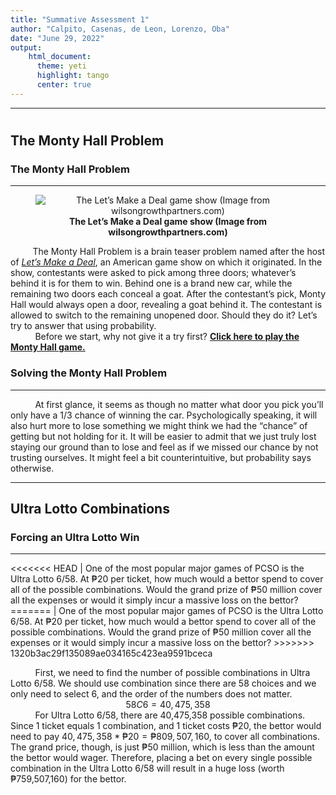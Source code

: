 ```yaml
---
title: "Summative Assessment 1"
author: "Calpito, Casenas, de Leon, Lorenzo, Oba"
date: "June 29, 2022"
output:
    html_document:
      theme: yeti
      highlight: tango
      center: true
---
```

***
# {.tabset .tabset-fade}

## **The Monty Hall Problem**
### **The Monty Hall Problem**
***

<center>
![**The Let's Make a Deal game show (Image from wilsongrowthpartners.com)**](http://www.wilsongrowthpartners.com/wp-content/uploads/2017/10/Lets-Make-a-Deal.jpg)
</center>

|          The Monty Hall Problem is a brain teaser problem named after the host of *[Let's Make a Deal](https://en.wikipedia.org/wiki/Let%27s_Make_a_Deal)*, an American game show on which it originated. In the show, contestants were asked to pick among three doors; whatever's behind it is for them to win. Behind one is a brand new car, while the remaining two doors each conceal a goat. After the contestant's pick, Monty Hall would always open a door, revealing a goat behind it. The contestant is allowed to switch to the remaining unopened door. Should they do it? Let's try to answer that using probability.
|           Before we start, why not give it a try first? [**Click here to play the Monty Hall game.**](https://math.andyou.com/tools/montyhallsimulator/montysim.htm)

### **Solving the Monty Hall Problem**
***
|           At first glance, it seems as though no matter what door you pick you'll only have a 1/3 chance of winning the car. Psychologically speaking, it will also hurt more to lose something we might think we had the "chance" of getting but not holding for it. It will be easier to admit that we just truly lost staying our ground than to lose and feel as if we missed our chance by not trusting ourselves. It might feel a bit counterintuitive, but probability says otherwise.


***
## **Ultra Lotto Combinations**
### **Forcing an Ultra Lotto Win**
***
<<<<<<< HEAD
|           One of the most popular major games of PCSO is the Ultra Lotto 6/58. At ₱20 per ticket, how much would a bettor spend to cover all of the possible combinations. Would the grand prize of ₱50 million cover all the expenses or would it simply incur a massive loss on the bettor?
=======
|           One of the most popular major games of PCSO is the Ultra Lotto 6/58. At ₱20 per ticket, how much would a bettor spend to cover all of the possible combinations. Would the grand prize of ₱50 million cover all the expenses or it would simply incur a massive loss on the bettor?
>>>>>>> 1320b3ac29f135089ae034165c423ea9591bceca

|           First, we need to find the number of possible combinations in Ultra Lotto 6/58. We should use combination since there are 58 choices and we only need to select 6, and the order of the numbers does not matter.
<center>
$58C6 = 40,475,358$ 
</center>
|           For Ultra Lotto 6/58, there are 40,475,358 possible combinations. Since 1 ticket equals 1 combination, and 1 ticket costs ₱20, the bettor would need to pay $40,475,358 * ₱20 = ₱809,507,160$, to cover all combinations. The grand price, though, is just ₱50 million, which is less than the amount the bettor would wager. Therefore, placing a bet on every single possible combination in the Ultra Lotto 6/58 will result in a huge loss (worth ₱759,507,160) for the bettor.


